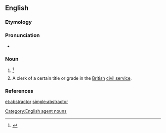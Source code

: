 ==English==

===Etymology===
{{suffix|abstract|or|lang=en}}

===Pronunciation===
* {{a|US}} {{IPA|/æbˈstɹæk.tɚ/|lang=en}}

===Noun===
{{en-noun}}

# {{alternative form of|abstracter|lang=en}} {{defdate|First attested in the mid 17<sup>th</sup> century.}}<ref name=SOED>{{R:SOED5|page=10}}</ref>
# {{context|dated|historical|UK|lang=en}} A clerk of a certain title or grade in the [[British]] [[civil service]].

===References===
<references/>

[[Category:English agent nouns]]

[[et:abstractor]]
[[simple:abstractor]]